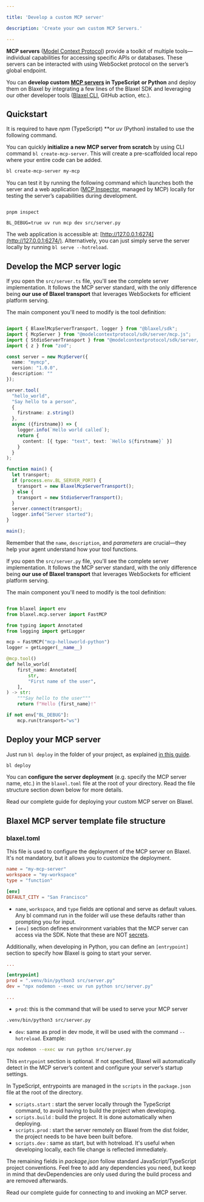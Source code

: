 ```yaml
---

title: 'Develop a custom MCP server'

description: 'Create your own custom MCP Servers.'

---
```


**MCP servers** ([Model Context Protocol](https://github.com/modelcontextprotocol)) provide a toolkit of multiple tools—individual capabilities for accessing specific APIs or databases. These servers can be interacted with using WebSocket protocol on the server’s global endpoint. 

You can **develop custom [MCP servers](https://modelcontextprotocol.io/introduction) in TypeScript** **or Python** and deploy them on Blaxel by integrating a few lines of the Blaxel SDK and leveraging our other developer tools ([Blaxel CLI](https://www.notion.so/cli-reference), GitHub action, etc.).

## Quickstart

<Warning>It is required to have *npm* (TypeScript) **or *uv* (Python) installed to use the following command.</Warning>

You can quickly **initialize a new MCP server from scratch** by using CLI command `bl create-mcp-server`. This will create a pre-scaffolded local repo where your entire code can be added.

```bash
bl create-mcp-server my-mcp
```

You can test it by running the following command which launches both the server and a web application ([MCP Inspector](https://github.com/modelcontextprotocol/inspector), managed by MCP) locally for testing the server’s capabilities during development. 

<CodeGroup>

```shell TypeScript

pnpm inspect

```

```shell Python
BL_DEBUG=true uv run mcp dev src/server.py

```

</CodeGroup>

The web application is accessible at: [http://127.0.0.1:6274](http://127.0.0.1:6274/). Alternatively, you can just simply serve the server locally by running `bl serve --hotreload`.

## Develop the MCP server logic

<AccordionGroup>

<Accordion title="Develop in TypeScript" icon="js">

If you open the `src/server.ts` file, you'll see the complete server implementation. It follows the MCP server standard, with the only difference being **our use of Blaxel transport** that leverages WebSockets for efficient platform serving.

The main component you'll need to modify is the tool definition:

```typescript server.ts {12-24}

import { BlaxelMcpServerTransport, logger } from "@blaxel/sdk";
import { McpServer } from "@modelcontextprotocol/sdk/server/mcp.js";
import { StdioServerTransport } from "@modelcontextprotocol/sdk/server/stdio.js";
import { z } from "zod";

const server = new McpServer({
  name: "mymcp",
  version: "1.0.0",
  description: ""
});

server.tool(
  "hello_world",
  "Say hello to a person",
  {
    firstname: z.string()
  },
  async ({firstname}) => {
    logger.info(`Hello world called`);
    return {
      content: [{ type: "text", text: `Hello ${firstname}` }]
    }
  }
);

function main() {
  let transport;
  if (process.env.BL_SERVER_PORT) {
    transport = new BlaxelMcpServerTransport();
  } else {
    transport = new StdioServerTransport();
  }
  server.connect(transport);
  logger.info("Server started");
}

main();

```

Remember that the `name`, `description`, and *parameters* are crucial—they help your agent understand how your tool functions.

</Accordion>

<Accordion title="Develop in Python" icon="python">

If you open the `src/server.py` file, you'll see the complete server implementation. It follows the MCP server standard, with the only difference being **our use of Blaxel transport** that leverages WebSockets for efficient platform serving.

The main component you'll need to modify is the tool definition:

```python server.py {10-18}

from blaxel import env
from blaxel.mcp.server import FastMCP

from typing import Annotated
from logging import getLogger

mcp = FastMCP("mcp-helloworld-python")
logger = getLogger(__name__)

@mcp.tool()
def hello_world(
    first_name: Annotated[
        str,
        "First name of the user",
    ],
) -> str:
    """Say hello to the user"""
    return f"Hello {first_name}!"

if not env["BL_DEBUG"]:
    mcp.run(transport="ws")

```

</Accordion>

</AccordionGroup>

## Deploy your MCP server

Just run `bl deploy` in the folder of your project, as explained [in this guide](Deploy-a-function).

```bash
bl deploy
```

You can **configure the server deployment** (e.g. specify the MCP server name, etc.) in the `blaxel.toml` file at the root of your directory. Read the file structure section down below for more details.

<Card title="Deploy your MCP server" icon="rocket" href="/Functions/Deploy-a-function">
Read our complete guide for deploying your custom MCP server on Blaxel.
</Card>

## Blaxel MCP server template file structure

### blaxel.toml

This file is used to configure the deployment of the MCP server on Blaxel. It's not mandatory, but it allows you to customize the deployment.

```toml
name = "my-mcp-server"
workspace = "my-workspace"
type = "function"

[env]
DEFAULT_CITY = "San Francisco"
```

- `name`, `workspace`, and `type` fields are optional and serve as default values. Any bl command run in the folder will use these defaults rather than prompting you for input.
- `[env]` section defines environment variables that the MCP server can access via the SDK. Note that these are NOT [secrets](../Agents/Variables-and-secrets).

<AccordionGroup>
<Accordion title="Define entrypoints in Python" icon="python">

Additionally, when developing in Python, you can define an `[entrypoint]` section to specify how Blaxel is going to start your server. 

```toml
...

[entrypoint]
prod = ".venv/bin/python3 src/server.py"
dev = "npx nodemon --exec uv run python src/server.py"

...
```

- `prod`:  this is the command that will be used to serve your MCP server

```bash
.venv/bin/python3 src/server.py
```

- `dev`: same as prod in dev mode, it will be used with the command `--hotreload`. Example:

```bash
npx nodemon --exec uv run python src/server.py
```

This `entrypoint` section is optional. If not specified, Blaxel will automatically detect in the MCP server’s content and configure your server’s startup settings.

</Accordion>

<Accordion title="Define entrypoints in TypeScript" icon="js">

In TypeScript, entrypoints are managed in the `scripts` in the `package.json` file at the root of the directory.

- `scripts.start` : start the server locally through the TypeScript command, to avoid having to build the project when developing.
- `scripts.build` : build the project. It is done automatically when deploying.
- `scripts.prod` : start the server remotely on Blaxel from the dist folder, the project needs to be have been built before.
- `scripts.dev` : same as start, but with hotreload. It's useful when developing locally, each file change is reflected immediately.

The remaining fields in *package.json* follow standard JavaScript/TypeScript project conventions. Feel free to add any dependencies you need, but keep in mind that devDependencies are only used during the build process and are removed afterwards.
</Accordion>
</AccordionGroup>

<Card title="Connect to your MCP server" icon="bolt" href="/Functions/Invoke-a-function">
Read our complete guide for connecting to and invoking an MCP server.
</Card>